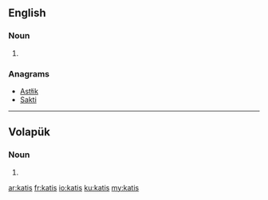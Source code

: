 ==English==

===Noun===
{{head|en|plural}}

# {{plural of|kati|lang=en|nocat=1}}

===Anagrams===
* [[Astłik#English|Astłik]]
* [[Sakti#English|Sakti]]

----

==Volapük==

===Noun===
{{head|vo|noun form}}

# {{accusative plural of|kat|lang=vo}}

[[ar:katis]]
[[fr:katis]]
[[io:katis]]
[[ku:katis]]
[[my:katis]]